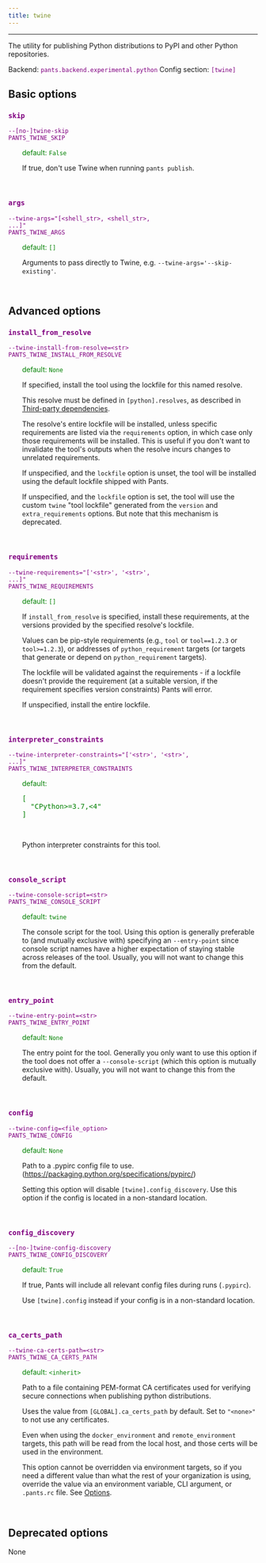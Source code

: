 ```yaml
---
title: twine
---
```


---

The utility for publishing Python distributions to PyPI and other Python repositories.

Backend: <span style="color: purple"><code>pants.backend.experimental.python</code></span>
Config section: <span style="color: purple"><code>[twine]</code></span>

## Basic options

<div style="color: purple">

### `skip`

  <code>--[no-]twine-skip</code><br>
  <code>PANTS_TWINE_SKIP</code><br>
</div>
<div style="padding-left: 2em;">
<span style="color: green">default: <code>False</code></span>

<br>

If true, don't use Twine when running `pants publish`.

</div>
<br>

<div style="color: purple">

### `args`

  <code>--twine-args=&quot;[&lt;shell_str&gt;, &lt;shell_str&gt;, ...]&quot;</code><br>
  <code>PANTS_TWINE_ARGS</code><br>
</div>
<div style="padding-left: 2em;">
<span style="color: green">default: <code>[]</code></span>

<br>

Arguments to pass directly to Twine, e.g. `--twine-args='--skip-existing'`.

</div>
<br>

## Advanced options

<div style="color: purple">

### `install_from_resolve`

  <code>--twine-install-from-resolve=&lt;str&gt;</code><br>
  <code>PANTS_TWINE_INSTALL_FROM_RESOLVE</code><br>
</div>
<div style="padding-left: 2em;">
<span style="color: green">default: <code>None</code></span>

<br>

If specified, install the tool using the lockfile for this named resolve.

This resolve must be defined in `[python].resolves`, as described in [Third-party dependencies](doc:python-third-party-dependencies#user-lockfiles).

The resolve's entire lockfile will be installed, unless specific requirements are listed via the `requirements` option, in which case only those requirements will be installed. This is useful if you don't want to invalidate the tool's outputs when the resolve incurs changes to unrelated requirements.

If unspecified, and the `lockfile` option is unset, the tool will be installed using the default lockfile shipped with Pants.

If unspecified, and the `lockfile` option is set, the tool will use the custom `twine` "tool lockfile" generated from the `version` and `extra_requirements` options. But note that this mechanism is deprecated.

</div>
<br>

<div style="color: purple">

### `requirements`

  <code>--twine-requirements=&quot;['&lt;str&gt;', '&lt;str&gt;', ...]&quot;</code><br>
  <code>PANTS_TWINE_REQUIREMENTS</code><br>
</div>
<div style="padding-left: 2em;">
<span style="color: green">default: <code>[]</code></span>

<br>

If `install_from_resolve` is specified, install these requirements, at the versions provided by the specified resolve's lockfile.

Values can be pip-style requirements (e.g., `tool` or `tool==1.2.3` or `tool>=1.2.3`), or addresses of `python_requirement` targets (or targets that generate or depend on `python_requirement` targets).

The lockfile will be validated against the requirements - if a lockfile doesn't provide the requirement (at a suitable version, if the requirement specifies version constraints) Pants will error.

If unspecified, install the entire lockfile.

</div>
<br>

<div style="color: purple">

### `interpreter_constraints`

  <code>--twine-interpreter-constraints=&quot;['&lt;str&gt;', '&lt;str&gt;', ...]&quot;</code><br>
  <code>PANTS_TWINE_INTERPRETER_CONSTRAINTS</code><br>
</div>
<div style="padding-left: 2em;">
<span style="color: green">default: <pre>[
  "CPython&gt;=3.7,&lt;4"
]</pre></span>

<br>

Python interpreter constraints for this tool.

</div>
<br>

<div style="color: purple">

### `console_script`

  <code>--twine-console-script=&lt;str&gt;</code><br>
  <code>PANTS_TWINE_CONSOLE_SCRIPT</code><br>
</div>
<div style="padding-left: 2em;">
<span style="color: green">default: <code>twine</code></span>

<br>

The console script for the tool. Using this option is generally preferable to (and mutually exclusive with) specifying an `--entry-point` since console script names have a higher expectation of staying stable across releases of the tool. Usually, you will not want to change this from the default.

</div>
<br>

<div style="color: purple">

### `entry_point`

  <code>--twine-entry-point=&lt;str&gt;</code><br>
  <code>PANTS_TWINE_ENTRY_POINT</code><br>
</div>
<div style="padding-left: 2em;">
<span style="color: green">default: <code>None</code></span>

<br>

The entry point for the tool. Generally you only want to use this option if the tool does not offer a `--console-script` (which this option is mutually exclusive with). Usually, you will not want to change this from the default.

</div>
<br>

<div style="color: purple">

### `config`

  <code>--twine-config=&lt;file_option&gt;</code><br>
  <code>PANTS_TWINE_CONFIG</code><br>
</div>
<div style="padding-left: 2em;">
<span style="color: green">default: <code>None</code></span>

<br>

Path to a .pypirc config file to use. (https://packaging.python.org/specifications/pypirc/)

Setting this option will disable `[twine].config_discovery`. Use this option if the config is located in a non-standard location.

</div>
<br>

<div style="color: purple">

### `config_discovery`

  <code>--[no-]twine-config-discovery</code><br>
  <code>PANTS_TWINE_CONFIG_DISCOVERY</code><br>
</div>
<div style="padding-left: 2em;">
<span style="color: green">default: <code>True</code></span>

<br>

If true, Pants will include all relevant config files during runs (`.pypirc`).

Use `[twine].config` instead if your config is in a non-standard location.

</div>
<br>

<div style="color: purple">

### `ca_certs_path`

  <code>--twine-ca-certs-path=&lt;str&gt;</code><br>
  <code>PANTS_TWINE_CA_CERTS_PATH</code><br>
</div>
<div style="padding-left: 2em;">
<span style="color: green">default: <code>&lt;inherit&gt;</code></span>

<br>

Path to a file containing PEM-format CA certificates used for verifying secure connections when publishing python distributions.

Uses the value from `[GLOBAL].ca_certs_path` by default. Set to `"<none>"` to not use any certificates.

Even when using the `docker_environment` and `remote_environment` targets, this path will be read from the local host, and those certs will be used in the environment.

This option cannot be overridden via environment targets, so if you need a different value than what the rest of your organization is using, override the value via an environment variable, CLI argument, or `.pants.rc` file. See [Options](doc:options).

</div>
<br>

## Deprecated options

None
